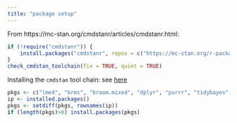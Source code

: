 ```yaml
---
title: "package setup"
---
```


From  https://mc-stan.org/cmdstanr/articles/cmdstanr.html:

```r
if (!require("cmdstanr")) {
    install.packages("cmdstanr", repos = c("https://mc-stan.org/r-packages/", getOption("repos")))
}
check_cmdstan_toolchain(fix = TRUE, quiet = TRUE)
```

Installing the `cmdstan` tool chain: see [here](https://mc-stan.org/docs/cmdstan-guide/cmdstan-installation.html#cpp-toolchain)


```r
pkgs <- c("lme4", "brms", "broom.mixed", "dplyr", "purrr", "tidybayes", "bayesplot", "ggplot2", "posterior")
ip <- installed.packages()
pkgs <- setdiff(pkgs, rownames(ip))
if (length(pkgs)>0) install.packages(pkgs)
```
